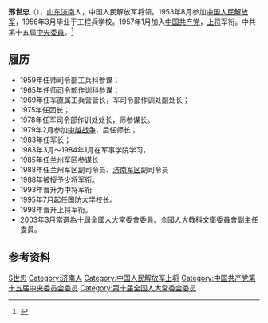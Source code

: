 {{模板:中国人民解放军将领
| name = 邢世忠
| image name = 
| width = 
| job = 中国人民解放军第三任[[中国人民解放军国防大学|国防大学校长]]
| job2 = 
| period = 1995年7月 - 2003年1月
| birthname = 
| other_names = 
| foreign_names =
| english_names =
| Sex = 男
| date of birth  = 1938年9月
| place of birth = {{ROC}}[[山东|山东]][[济南|济南]]
| date of death  = {{Death date and age|2019|3|11|1938|9}}
| place of death = 
| nationality = {{PRC}}
| residence = {{PRC}}[[北京市|北京市]]
| languages = [[汉语|汉语]]
| height = 
| weight = 
| party = {{CPC}}
| rank = [[中国人民解放军上将|上将]]
| spouse = 
| relatives = 
| educate = 
*[[中国人民解放军军事学院|中国人民解放军军事学院]]
| past = 
| work =
| award = 
| rankrecord= 
*1988年被授予[[中国人民解放军少将|少将]]军衔
*1993年晋升[[中国人民解放军中将|中将]]军衔
*1993年晋升[[中国人民解放军上将|上将]]军衔
}}

'''邢世忠'''（{{bd|1938年|9月|2019年|3月11日|catIdx=X}}），[[山东|山东]][[济南|济南]]人，中国人民解放军将领。1953年8月参加[[中国人民解放军|中国人民解放军]]，1956年3月毕业于工程兵学校。1957年1月加入[[中国共产党|中国共产党]]，[[中国人民解放军上将|上将]]军衔。中共第十五屆[[中国共产党中央委员会委员|中央委員]]。<ref>{{Cite web |url=https://www.thepaper.cn/newsDetail_forward_3119258 |title=国防大学原校长邢世忠上将逝世，享年82岁 |access-date=2019-03-12 |archive-date=2019-03-12 |archive-url=https://web.archive.org/web/20190312184018/http://www.thepaper.cn/newsDetail_forward_3119258 |dead-url=no }}</ref>

== 履历 ==
*1959年任师司令部工兵科参谋；
*1965年任师司令部作训科参谋；
*1969年任军直属工兵营营长，军司令部作训处副处长；
*1975年任团长；
*1978年任军司令部作训处处长，师参谋长。
*1979年2月参加[[中越战争|中越战争]]，后任师长；
*1983年任军长；
*1983年3月～1984年1月在军事学院学习，
*1985年任[[兰州军区|兰州军区]]参谋长
*1988年任兰州军区副司令员、[[济南军区|济南军区]]副司令员
*1988年被授予少将军衔。
*1993年晋升为中将军衔
*1995年7月起任[[中国人民解放军国防大学|国防大学]]校长。
*1998年晋升上将军衔。
*2003年3月當選為十屆[[全國人大常委會|全國人大常委會]]委員、[[全國人大|全國人大]]教科文衛委員會副主任委員。

== 参考资料 ==
{{reflist}}

{{start box}}
{{s-mil}}
{{s-before|[[朱敦法|朱敦法]]}}
{{s-title|[[中国人民解放军|中国人民解放军]][[中国人民解放军国防大学|国防大学校长]]|1995年7月 - 2003年1月}}  
{{s-after|[[裴怀亮|裴怀亮]]}}
{{end box}}

{{中国人民解放军国防大学校长}}
{{中国人民解放军上将/1998}}

{{Authority control}}
{{DEFAULTSORT:Xing邢}}
[[Category:邢姓|S世忠]]
[[Category:济南人|Category:济南人]]
[[Category:中国人民解放军上将|Category:中国人民解放军上将]]
[[Category:中国共产党第十五届中央委员会委员|Category:中国共产党第十五届中央委员会委员]]
[[Category:第十届全国人大常委会委员|Category:第十届全国人大常委会委员]]